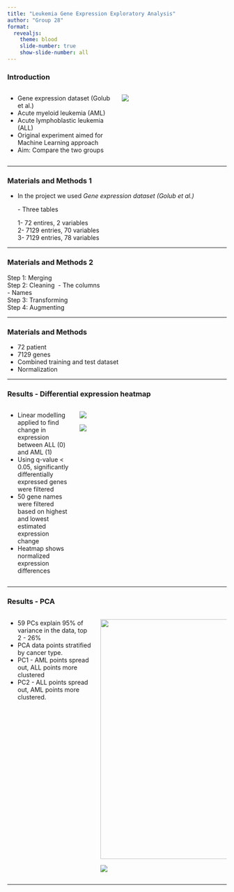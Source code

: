 ```yaml
---
title: "Leukemia Gene Expression Exploratory Analysis"
author: "Group 28"
format: 
  revealjs:
    theme: blood
    slide-number: true
    show-slide-number: all
---
```


### Introduction

::: columns
::: {.column width="50%"}
- Gene expression dataset (Golub et al.)
- Acute myeloid leukemia (AML)
- Acute lymphoblastic leukemia (ALL)
- Original experiment aimed for Machine Learning approach
- Aim: Compare the two groups
:::

::: {.column width="50%"}
::: {.r-stack}
![](../results/99_leukemia.jpg){fig-align="left"}

:::
:::
::: 

---

### Materials and Methods 1

-   In the project we used *Gene expression dataset (Golub et al.)*

    \- Three tables

    1- 72 entires, 2 variables\
    2- 7129 entries, 70 variables\
    3- 7129 entries, 78 variables

---

### Materials and Methods 2

Step 1: Merging\
Step 2: Cleaning\ 
- The columns\
- Names\
Step 3: Transforming\
Step 4: Augmenting\

---

### Materials and Methods
- 72 patient
- 7129 genes
- Combined training and test dataset
- Normalization


---


### Results - Differential expression heatmap {.smaller}

::: columns
::: {.column width="30%"}
::: r-fit-text
-   Linear modelling applied to find change in expression between ALL (0) and AML (1)
-   Using q-value \< 0.05, significantly differentially expressed genes were filtered
-   50 gene names were filtered based on highest and lowest estimated expression change\
-   Heatmap shows normalized expression differences
:::
:::

::: {.column width="70%"}
::: {.r-stack}
![](../results/05_heatmap_1.png){.fragment .fade-in-then-out}

![](../results/05_heatmap_2.png){.fragment .fade-in-then-out}
:::
:::
:::

---

### Results - PCA {.smaller}
::: columns
::: {.column width="40%"}
::: {.r-fit-text}
- 59 PCs explain 95% of variance in the data, top 2 - 26%
- PCA data points stratified by cancer type.
- PC1 - AML points spread out, ALL points more clustered
- PC2 - ALL points spread out, AML points more clustered.
:::
:::



::: {.column width="60%"}
::: {.r-stack}
![](../results/05_pc_barplot.png){.fragment .fade-in-then-out width="900" height="550"}

![](../results/05_pca.png){.fragment .fade-in-then-out}
:::
:::
:::
---
